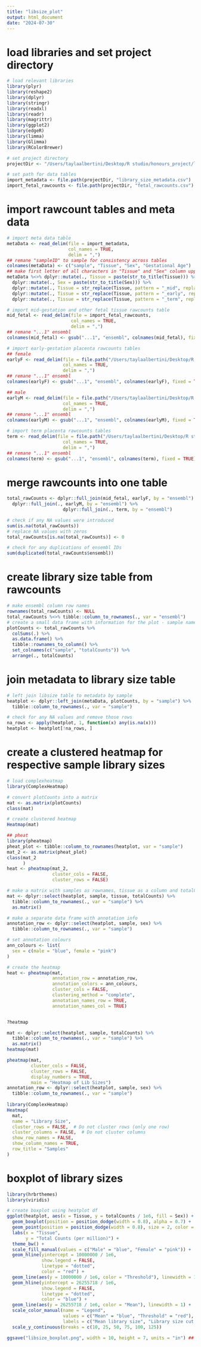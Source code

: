 ```yaml
---
title: "libsize_plot"
output: html_document
date: "2024-07-30"
---
```


# load libraries and set project directory 
```r
# load relevant libraries 
library(plyr)
library(reshape2)
library(dplyr)
library(stringr)
library(readxl)
library(readr)
library(magrittr)
library(ggplot2)
library(edgeR)
library(limma)
library(Glimma)
library(RColorBrewer)

# set project directory
projectDir <- "/Users/taylaalbertini/Desktop/R studio/honours_project/libsize"

# set path for data tables 
import_metadata <- file.path(projectDir, "library_size_metadata.csv")
import_fetal_rawcounts <- file.path(projectDir, "fetal_rawcounts.csv")
```

# import rawcount tables and meta data 
```r
# import meta data table 
metaData <- read_delim(file = import_metadata,
                       col_names = TRUE,
                       delim = ",") 
## remane "sampleID" to sample for consistency across tables
colnames(metaData) <- c("sample", "Tissue", "Sex", "Gestational Age")
## make first letter of all characters in "Tissue" and "Sex" column upper-case and change 
metaData %<>% dplyr::mutate(., Tissue = paste(str_to_title(Tissue))) %>% 
  dplyr::mutate(., Sex = paste(str_to_title(Sex))) %>% 
  dplyr::mutate(., Tissue = str_replace(Tissue, pattern = "_mid", replacement = " Mid")) %>% 
  dplyr::mutate(., Tissue = str_replace(Tissue, pattern = "_early", replacement = " Early")) %>% 
  dplyr::mutate(., Tissue = str_replace(Tissue, pattern = "_term", replacement = " Term"))

# import mid-gestation and other fetal tissue rawcounts table
mid_fetal <- read_delim(file = import_fetal_rawcounts,
                        col_names = TRUE,
                        delim = ",") 
## remane "...1" ensembl
colnames(mid_fetal) <- gsub("...1", "ensembl", colnames(mid_fetal), fixed = TRUE)

# import early-gestation placenta rawcounts tables
## female
earlyF <- read_delim(file = file.path("/Users/taylaalbertini/Desktop/R studio/honours_project/oxygen_threshold/rawData/rawCounts_placentaF_early.csv"),
                     col_names = TRUE,
                     delim = ",")
## remane "...1" ensembl
colnames(earlyF) <- gsub("...1", "ensembl", colnames(earlyF), fixed = TRUE)

## male
earlyM <- read_delim(file = file.path("/Users/taylaalbertini/Desktop/R studio/honours_project/oxygen_threshold/rawData/rawCounts_placentaM_early.csv"),
                     col_names = TRUE,
                     delim = ",")
## remane "...1" ensembl
colnames(earlyM) <- gsub("...1", "ensembl", colnames(earlyM), fixed = TRUE)

# import term placenta rawcounts tables
term <- read_delim(file = file.path("/Users/taylaalbertini/Desktop/R studio/honours_project/termPlacenta_comparison/rawData/rawCounts_term_placenta.csv"),
                     col_names = TRUE,
                     delim = ",")
## remane "...1" ensembl
colnames(term) <- gsub("...1", "ensembl", colnames(term), fixed = TRUE)
```


# merge rawcounts into one table
```r
total_rawCounts <- dplyr::full_join(mid_fetal, earlyF, by = "ensembl") %>% 
  dplyr::full_join(., earlyM, by = "ensembl") %>% 
                     dplyr::full_join(., term, by = "ensembl")

# check if any NA values were introduced
sum(is.na(total_rawCounts))
# replace NA values with zeros
total_rawCounts[is.na(total_rawCounts)] <- 0

# check for any duplications of ensembl IDs
sum(duplicated(total_rawCounts$ensembl))
```

# create library size table from rawcounts
```r
# make ensembl column row names
rownames(total_rawCounts) <- NULL
total_rawCounts %<>% tibble::column_to_rownames(., var = "ensembl")
# create a small data frame with information for the plot - sample name and total counts 
plotCounts <- total_rawCounts %>%
  colSums(.) %>%
  as.data.frame() %>%
  tibble::rownames_to_column() %>%
  set_colnames(c("sample", "totalCounts")) %>%
  arrange(., totalCounts)
```

# join metadata to library size table
```r
# left join libsize table to metadata by sample
heatplot <- dplyr::left_join(metaData, plotCounts, by = "sample") %>% 
  tibble::column_to_rownames(., var = "sample")

# check for any NA values and remove those rows
na_rows <- apply(heatplot, 1, function(x) any(is.na(x)))
heatplot <- heatplot[!na_rows, ]
```

# create a clustered heatmap for respective sample library sizes
```r
# load complexheatmap 
library(ComplexHeatmap)

# convert plotCounts into a matrix
mat <- as.matrix(plotCounts)
class(mat)

# create clustered heatmap
Heatmap(mat)

## pheat
library(pheatmap)
pheat_plot <- tibble::column_to_rownames(heatplot, var = "sample")
mat_2 <- as.matrix(pheat_plot)
class(mat_2
      )
heat <- pheatmap(mat_2,
                 cluster_cols = FALSE,
                 cluster_rows = FALSE)

# make a matrix with samples as rownames, tissue as a column and totalCounts as values
mat <- dplyr::select(heatplot, sample, tissue, totalCounts) %>% 
  tibble::column_to_rownames(., var = "sample") %>% 
  as.matrix()

# make a separate data frame with annotation info
annotation_row <- dplyr::select(heatplot, sample, sex) %>% 
  tibble::column_to_rownames(., var = "sample")

# set annotation colours
ann_colours <- list(
  sex = c(male = "blue", female = "pink")
)

# create the heatmap
heat <- pheatmap(mat,
                 annotation_row = annotation_row,
                 annotation_colors = ann_colours,
                 cluster_cols = FALSE,
                 clustering_method = "complete",
                 annotation_names_row = TRUE,
                 annotation_names_col = TRUE)


?heatmap

mat <- dplyr::select(heatplot, sample, totalCounts) %>% 
  tibble::column_to_rownames(., var = "sample") %>% 
  as.matrix()
heatmap(mat)

pheatmap(mat, 
         cluster_cols = FALSE,
         cluster_rows = FALSE,
         display_numbers = TRUE,
         main = "Heatmap of Lib Sizes")
annotation_row <- dplyr::select(heatplot, sample, sex) %>% 
  tibble::column_to_rownames(., var = "sample")
 
library(ComplexHeatmap)
Heatmap(
  mat,
  name = "Library Size",
  cluster_rows = FALSE,  # Do not cluster rows (only one row)
  cluster_columns = FALSE,  # Do not cluster columns
  show_row_names = FALSE,
  show_column_names = TRUE,
  row_title = "Samples"
)
```

# boxplot of library sizes
```r
library(hrbrthemes)
library(viridis)

# create boxplot using heatplot df 
ggplot(heatplot, aes(x = Tissue, y = totalCounts / 1e6, fill = Sex)) +
  geom_boxplot(position = position_dodge(width = 0.8), alpha = 0.7) +
  geom_point(position = position_dodge(width = 0.8), size = 2, color = "black", alpha = 0.6) +
  labs(x = "Tissue",
       y = "Total Counts (per million)") +
  theme_bw() +
  scale_fill_manual(values = c("Male" = "blue", "Female" = "pink")) +
  geom_hline(yintercept = 10000000 / 1e6,
             show.legend = FALSE,
             linetype = "dotted",
             color = "red") +
  geom_line(aes(y = 10000000 / 1e6, color = "Threshold"), linewidth = 1) +
  geom_hline(yintercept = 26255718 / 1e6,
             show.legend = FALSE,
             linetype = "dotted",
             color = "blue") +
  geom_line(aes(y = 26255718 / 1e6, color = "Mean"), linewidth = 1) +
  scale_color_manual(name = "Legend",
                     values = c("Mean" = "blue", "Threshold" = "red"),
                     labels = c("Mean library size", "Library size cut off")) +
  scale_y_continuous(breaks = c(10, 25, 50, 75, 100, 125))

ggsave("libsize_boxplot.png", width = 10, height = 7, units = "in") ## exportd the last graph printed
 ```


